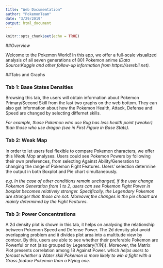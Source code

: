 ```yaml
---
title: "Web Documentation"
author: "PokemonTeam"
date: "3/29/2019"
output: html_document
---
```


```r
knitr::opts_chunk$set(echo = TRUE)
```

##*Overview*


Welcome to the Pokemon World! In this app, we offer a full-scale visualized analysis of all seven generations of 801 Pokemon anime _(Data Source:Kaggle and other follow-up information from https://serebii.net)._  

##Tabs and Graphs

### Tab 1: Base States Densities
Browsing this tab, the users will obtain information about Pokemon Primary/Second Skill from the last two graphs on the web bottom. They can also get information about how the Pokemon Health, Attack, Defense and Speed are changed by selecting differnet skills. 

_For example, those Pokemon who use Bug has less health point (weaker) than those who use dragon (see in First Figure in Base Stats)_.  

### Tab 2: Weak Map

In order to let users feel flexible to compare Pokemon characters, we offer this *Weak Map* analyses. Users could see Pokemon Powers by following their own preferences, from selecting Against Ability/Generation to changing the range of Pokemon Fight Features. Users' selection determine the output in both Boxplot and Pie chart simultaneously. 

_e.g. In the case of other conditions remain unchanged, if the user change Pokemon Generation from 1 to 2, users can see Pokemon Fight Power in boxplot becomes relatively stronger. Specifically, the Legendary Pokemon are stronger than those are not. Moreover,the changes in the pie chaart are mainly determined by the Fight Features_.

### Tab 3: Power Concentrations

A 2d density plot is shown in this tab, it helps on analysing the relationship between Pokemon Speed and Defense Power. The 2d density plot avoid overlapping problem and it divides plot area into a multitude view by contour. By this, users are able to see whether their preferable Pokemon are Powerful or not (also grouped by Legendary(Y/N)). Moreover, the Matrix Plot presents correlation among 18 Against Power. which _helps users to forcast whether a Water skill Pokemon is more likely to win a fight with a Grass feature Pokemon than a Flying one_.




